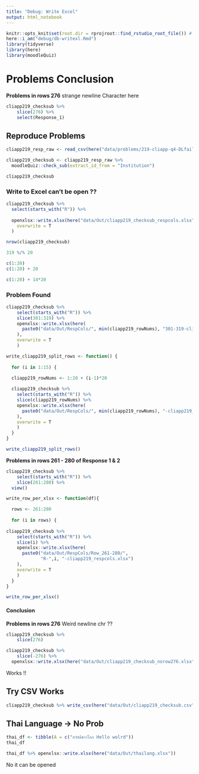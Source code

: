 ```yaml
---
title: "Debug: Write Excel"
output: html_notebook
---
```


```r
knitr::opts_knit$set(root.dir = rprojroot::find_rstudio_root_file()) # Set WD to Root
here::i_am("debug/db-writexl.Rmd")
library(tidyverse)
library(here)
library(moodleQuiz)
```

# Problems Conclusion

**Problems in rows 276** strange newline Character here

```r
cliapp219_checksub %>%
    slice(276) %>% 
    select(Response_1)
```


## Reproduce Problems

```r
cliapp219_resp_raw <- read_csv(here("data/problems/219-cliapp-q4-DLfail.csv"))
```

```r
cliapp219_checksub <- cliapp219_resp_raw %>% 
  moodleQuiz::check_sub(extract_id_from = "Institution")

cliapp219_checksub
```

### Write to Excel can't be open ??


```r
cliapp219_checksub %>%
  select(starts_with("R")) %>% 
  
  openxlsx::write.xlsx(here("data/Out/cliapp219_checksub_respcols.xlsx"),
    overwrite = T
  )
```

```r
nrow(cliapp219_checksub)

319 %/% 20
```

```r
c(1:20)
c(1:20) + 20

c(1:20) + 14*20
```

### Problem Found

```r
cliapp219_checksub %>%
    select(starts_with("R")) %>%
    slice(301:319) %>%
    openxlsx::write.xlsx(here(
      paste0("data/Out/RespCols/", min(cliapp219_rowNums), "301-319-cliapp219_respcols.xlsx")
    ),
    overwrite = T
    )

```


```r
write_cliapp219_split_rows <- function() {
  
  for (i in 1:15) {
    
  cliapp219_rowNums <- 1:20 + (i-1)*20

  cliapp219_checksub %>%
    select(starts_with("R")) %>%
    slice(cliapp219_rowNums) %>%
    openxlsx::write.xlsx(here(
      paste0("data/Out/RespCols/", min(cliapp219_rowNums), "-cliapp219_respcols.xlsx")
    ),
    overwrite = T
    )
  }
}

write_cliapp219_split_rows()
```

**Problems in rows 261 - 280 of Response 1 & 2**

```r
cliapp219_checksub %>%
    select(starts_with("R")) %>%
    slice(261:280) %>% 
  view()
```

```r
write_row_per_xlsx <- function(df){

  rows <- 261:280
  
  for (i in rows) {
  
cliapp219_checksub %>%
    select(starts_with("R")) %>%
    slice(i) %>% 
    openxlsx::write.xlsx(here(
      paste0("data/Out/RespCols/Row_261-280/", 
             "R-",i, "-cliapp219_respcols.xlsx")
    ),
    overwrite = T
    )
  }
}

write_row_per_xlsx()
```

#### Conclusion

**Problems in rows 276** Weird newline chr ??

```r
cliapp219_checksub %>%
    slice(276) 
```


```r
cliapp219_checksub %>% 
    slice(-276) %>% 
  openxlsx::write.xlsx(here("data/Out/cliapp219_checksub_norow276.xlsx"))
```

Works !!


## Try CSV Works

```r
cliapp219_checksub %>% write_csv(here("data/Out/cliapp219_checksub.csv"))
```


## Thai Language -> No Prob

```r
thai_df <- tibble(A = c("สวัสดีชาวโลก Hello wolrd"))
thai_df
```

```r
thai_df %>% openxlsx::write.xlsx(here("data/Out/thailang.xlsx"))
```

No it can be opened
